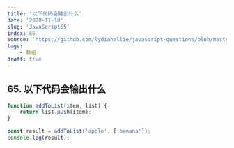 ```yaml
---
title: '以下代码会输出什么'
date: '2020-11-18'
slug: 'JavaScript65'
index: 65
source: 'https://github.com/lydiahallie/javascript-questions/blob/master/zh-CN/README-zh_CN.md#74-%E8%BE%93%E5%87%BA%E4%BB%80%E4%B9%88'
tags:
    - 数组
draft: true
---
```


## 65. 以下代码会输出什么

```js:index.js
function addToList(item, list) {
	return list.push(item);
}

const result = addToList('apple', ['banana']);
console.log(result);
```
